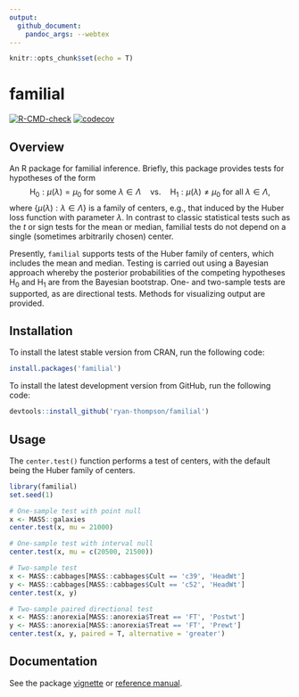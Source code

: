 ```yaml
---
output: 
  github_document:
    pandoc_args: --webtex
---
```


```r
knitr::opts_chunk$set(echo = T)
```

# familial

[![R-CMD-check](https://github.com/ryan-thompson/familial/workflows/R-CMD-check/badge.svg)](https://github.com/ryan-thompson/familial/actions)
[![codecov](https://codecov.io/gh/ryan-thompson/familial/branch/master/graph/badge.svg)](https://github.com/ryan-thompson/familial/actions)

## Overview

An R package for familial inference. Briefly, this package provides tests for hypotheses of the form
$$
\mathrm{H}_0:\mu(\lambda)=\mu_0\text{ for some }\lambda\in\Lambda\quad\text{vs.}\quad\mathrm{H}_1:\mu(\lambda)\neq\mu_0\text{ for all }\lambda\in\Lambda,
$$
where $\{\mu(\lambda):\lambda\in\Lambda\}$ is a family of centers, e.g., that induced by the Huber loss function with parameter $\lambda$. In contrast to classic statistical tests such as the $t$ or sign tests for the mean or median, familial tests do not depend on a single (sometimes arbitrarily chosen) center. <!-- See the package [vignette](vignette.pdf) for illustrations. -->

Presently, `familial` supports tests of the Huber family of centers, which includes the mean and median. Testing is carried out using a Bayesian approach whereby the posterior probabilities of the competing hypotheses $\mathrm{H}_0$ and $\mathrm{H}_1$ are from the Bayesian bootstrap. One- and two-sample tests are supported, as are directional tests. Methods for visualizing output are provided.

## Installation

To install the latest stable version from CRAN, run the following code:
``` r
install.packages('familial')
```

To install the latest development version from GitHub, run the following code:
``` r
devtools::install_github('ryan-thompson/familial')
```

## Usage

The `center.test()` function performs a test of centers, with the default being the Huber family of centers.
```r
library(familial)
set.seed(1)

# One-sample test with point null
x <- MASS::galaxies
center.test(x, mu = 21000)

# One-sample test with interval null
center.test(x, mu = c(20500, 21500))

# Two-sample test
x <- MASS::cabbages[MASS::cabbages$Cult == 'c39', 'HeadWt']
y <- MASS::cabbages[MASS::cabbages$Cult == 'c52', 'HeadWt']
center.test(x, y)

# Two-sample paired directional test
x <- MASS::anorexia[MASS::anorexia$Treat == 'FT', 'Postwt']
y <- MASS::anorexia[MASS::anorexia$Treat == 'FT', 'Prewt']
center.test(x, y, paired = T, alternative = 'greater')
```

## Documentation

See the package [vignette](https://CRAN.R-project.org/package=familial/vignettes/vignette.html) or [reference manual](https://CRAN.R-project.org/package=familial/familial.pdf).
